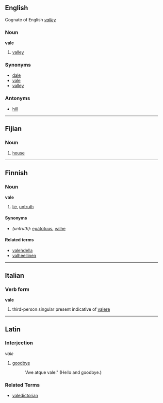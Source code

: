 ==English==
Cognate of English ''[[valley]]''

===Noun===
'''vale'''

# [[valley]]

===Synonyms===
*[[dale]]
*[[vale]]
*[[valley]]

===Antonyms===
*[[hill]]

----

==Fijian==

===Noun===
# [[house]]

----

==Finnish==

===Noun===
'''vale'''

# [[lie]], [[untruth]]

====Synonyms====
*''(untruth)'': [[epätotuus]], [[valhe]]

====Related terms====
*[[valehdella]]
*[[valheellinen]]

----

==Italian==
===Verb form===
'''vale'''

# third-person singular present indicative of [[valere]]

----

==Latin==
===Interjection===
''vale''

# [[goodbye]]
#:  "Ave atque vale."  (Hello and goodbye.)

===Related Terms===
*[[valedictorian]]